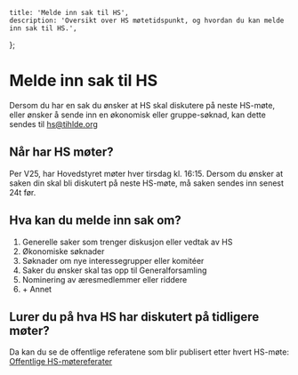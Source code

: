     title: 'Melde inn sak til HS',
    description: 'Oversikt over HS møtetidspunkt, og hvordan du kan melde inn sak til HS.',
};

# Melde inn sak til HS
Dersom du har en sak du ønsker at HS skal diskutere på neste HS-møte, eller ønsker å sende inn en økonomisk eller gruppe-søknad, kan dette sendes til hs@tihlde.org

## Når har HS møter?
Per V25, har Hovedstyret møter hver tirsdag kl. 16:15. 
Dersom du ønsker at saken din skal bli diskutert på neste HS-møte, må saken sendes inn senest 24t før.

## Hva kan du melde inn sak om?
1. Generelle saker som trenger diskusjon eller vedtak av HS
2. Økonomiske søknader
3. Søknader om nye interessegrupper eller komitéer
4. Saker du ønsker skal tas opp til Generalforsamling
5. Nominering av æresmedlemmer eller riddere
6. \+ Annet

## Lurer du på hva HS har diskutert på tidligere møter?
Da kan du se de offentlige referatene som blir publisert etter hvert HS-møte:<br/>
[Offentlige HS-møtereferater](https://drive.google.com/drive/folders/1dmZ1uL6EfTA4WSOYH0Bw_2rrAwfgp_Xj?usp=sharing)